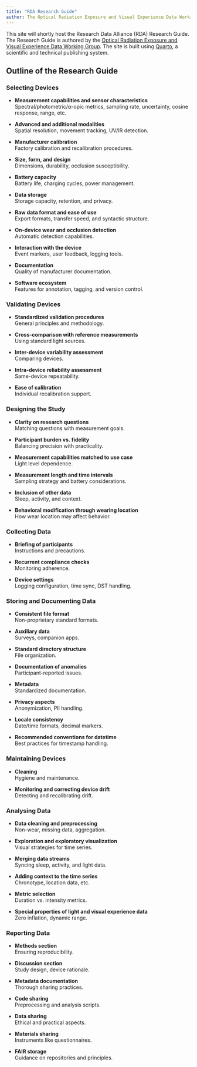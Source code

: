 ```yaml
---
title: "RDA Research Guide"
author: The Optical Radiation Exposure and Visual Experience Data Working Group
---
```


This site will shortly host the Research Data Alliance (RDA) Research Guide. The Research Guide is authored by the [Optical Radiation Exposure and Visual Experience Data Working Group](https://www.rd-alliance.org/groups/optical-radiation-exposure-and-visual-experience-data-wg/activity/). The site is built using [Quarto](https://quarto.org/docs/websites), a scientific and technical publishing system.

## Outline of the Research Guide

### Selecting Devices

- **Measurement capabilities and sensor characteristics**  
  Spectral/photometric/α-opic metrics, sampling rate, uncertainty, cosine response, range, etc.

- **Advanced and additional modalities**  
  Spatial resolution, movement tracking, UV/IR detection.

- **Manufacturer calibration**  
  Factory calibration and recalibration procedures.

- **Size, form, and design**  
  Dimensions, durability, occlusion susceptibility.

- **Battery capacity**  
  Battery life, charging cycles, power management.

- **Data storage**  
  Storage capacity, retention, and privacy.

- **Raw data format and ease of use**  
  Export formats, transfer speed, and syntactic structure.

- **On-device wear and occlusion detection**  
  Automatic detection capabilities.

- **Interaction with the device**  
  Event markers, user feedback, logging tools.

- **Documentation**  
  Quality of manufacturer documentation.

- **Software ecosystem**  
  Features for annotation, tagging, and version control.

### Validating Devices

- **Standardized validation procedures**  
  General principles and methodology.

- **Cross-comparison with reference measurements**  
  Using standard light sources.

- **Inter-device variability assessment**  
  Comparing devices.

- **Intra-device reliability assessment**  
  Same-device repeatability.

- **Ease of calibration**  
  Individual recalibration support.

### Designing the Study

- **Clarity on research questions**  
  Matching questions with measurement goals.

- **Participant burden vs. fidelity**  
  Balancing precision with practicality.

- **Measurement capabilities matched to use case**  
  Light level dependence.

- **Measurement length and time intervals**  
  Sampling strategy and battery considerations.

- **Inclusion of other data**  
  Sleep, activity, and context.

- **Behavioral modification through wearing location**  
  How wear location may affect behavior.

### Collecting Data

- **Briefing of participants**  
  Instructions and precautions.

- **Recurrent compliance checks**  
  Monitoring adherence.

- **Device settings**  
  Logging configuration, time sync, DST handling.

### Storing and Documenting Data

- **Consistent file format**  
  Non-proprietary standard formats.

- **Auxiliary data**  
  Surveys, companion apps.

- **Standard directory structure**  
  File organization.

- **Documentation of anomalies**  
  Participant-reported issues.

- **Metadata**  
  Standardized documentation.

- **Privacy aspects**  
  Anonymization, PII handling.

- **Locale consistency**  
  Date/time formats, decimal markers.

- **Recommended conventions for datetime**  
  Best practices for timestamp handling.

### Maintaining Devices

- **Cleaning**  
  Hygiene and maintenance.

- **Monitoring and correcting device drift**  
  Detecting and recalibrating drift.

### Analysing Data

- **Data cleaning and preprocessing**  
  Non-wear, missing data, aggregation.

- **Exploration and exploratory visualization**  
  Visual strategies for time series.

- **Merging data streams**  
  Syncing sleep, activity, and light data.

- **Adding context to the time series**  
  Chronotype, location data, etc.

- **Metric selection**  
  Duration vs. intensity metrics.

- **Special properties of light and visual experience data**  
  Zero inflation, dynamic range.

### Reporting Data

- **Methods section**  
  Ensuring reproducibility.

- **Discussion section**  
  Study design, device rationale.

- **Metadata documentation**  
  Thorough sharing practices.

- **Code sharing**  
  Preprocessing and analysis scripts.

- **Data sharing**  
  Ethical and practical aspects.

- **Materials sharing**  
  Instruments like questionnaires.

- **FAIR storage**  
  Guidance on repositories and principles.
